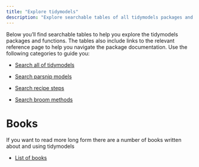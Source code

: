 ```yaml
---
title: "Explore tidymodels"
description: "Explore searchable tables of all tidymodels packages and functions."
---
```


Below you'll find searchable tables to help you explore the tidymodels packages and functions. The tables also include links to the relevant reference page to help you navigate the package documentation. Use the following categories to guide you:

* [Search all of tidymodels](all/index.qmd)

* [Search parsnip models](parsnip/index.qmd)

* [Search recipe steps](recipes/index.qmd)

* [Search broom methods](broom/index.qmd)

# Books

If you want to read more long form there are a number of books written about and using tidymodels

* [List of books](../books/index.qmd)
